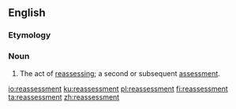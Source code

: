 ==English==

===Etymology===
{{prefix|re|assessment|lang=en}}

===Noun===
{{en-noun}}
# The act of [[reassess]]ing; a second or subsequent [[assessment]].

[[io:reassessment]]
[[ku:reassessment]]
[[pl:reassessment]]
[[fi:reassessment]]
[[ta:reassessment]]
[[zh:reassessment]]